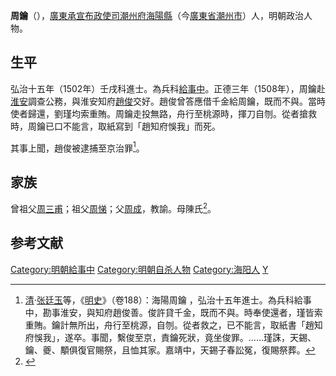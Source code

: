 {{明清人物信息框
| 姓名 = 周鑰
| 原名 =
| 圖片名稱= 
| 圖片大小 =
| 圖片說明 = 
| 最高職務 =
| 國家 = 大明 
| 爵位 =
| 籍貫 = 廣東潮州府海陽縣
| 族裔 = 
| 字號 = 
| 諡號 =
| 出生日期 = 生年不详
| 出生地點 = 
| 逝世日期 = 正德三年（1508年）
| 逝世地點 =
| 墓葬 =
| 配偶 = 
| 親屬 = 
| 出身 =
* 廣東鄉試第二名舉人
* 弘治十五年壬戌科進士
| 經歷 =
| 著作 =  
}}
'''周鑰'''（{{bd|？||1508年|catIdx=}}），[[廣東承宣布政使司|廣東承宣布政使司]][[潮州府|潮州府]][[海陽縣|海陽縣]]（今[[廣東省|廣東省]][[潮州市|潮州市]]）人，明朝政治人物。

== 生平 ==
弘治十五年（1502年）壬戌科進士。為兵科[[給事中|給事中]]。正德三年（1508年），周鑰赴[[淮安|淮安]]調查公務，與淮安知府[[趙俊_(弘治進士)|趙俊]]交好。趙俊曾答應借千金給周鑰，既而不與。當時使者歸還，劉瑾均索重賄。周鑰走投無路，舟行至桃源時，揮刀自刎。從者搶救時，周鑰已口不能言，取紙寫到「趙知府悞我」而死。

其事上聞，趙俊被逮捕至京治罪<ref>[[清|清]]·[[张廷玉|张廷玉]]等，《[[明史|明史]]》（卷188）：海陽周鑰 ，弘治十五年進士。為兵科給事中，勘事淮安，與知府趙俊善。俊許貸千金，既而不與。時奉使還者，瑾皆索重賄。鑰計無所出，舟行至桃源，自刎。從者救之，已不能言，取紙書「趙知府悞我」，遂卒。事聞，繫俊至京，責鑰死狀，竟坐俊罪。……瑾誅，天錫、鑰、夔、顒俱復官賜祭，且恤其家。嘉靖中，天錫子春訟冤，復賜祭葬。</ref>。

==家族==
曾祖父[[周三甫|周三甫]]；祖父[[周悌|周悌]]；父[[周成|周成]]，教諭。母陳氏<ref>{{Cite book|title=天一阁藏明代科举录选刊 登科录 点校本|last=龚延明主编|first=|publisher=宁波出版社|year=2016|isbn=978-7-5526-2320-8|location=宁波|pages=|quote=《天一閣藏明代科舉錄選刊.登科錄》之《弘治十五年進士登科錄》}}</ref>。

==参考文献==
{{reflist}}

{{弘治十五年壬戌科殿試金榜}}
{{DEFAULTSORT:Zhou周}}
[[Category:明朝給事中|Category:明朝給事中]]
[[Category:明朝自杀人物|Category:明朝自杀人物]]
[[Category:海阳人|Category:海阳人]]
[[Category:周姓|Y]]